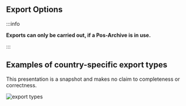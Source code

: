 ## Export Options

:::info

**Exports can only be carried out, if a Pos-Archive is in use.**  

:::

## Examples of country-specific export types

This presentation is a snapshot and makes no claim to completeness or correctness.

![export types](images/3-exports-AT.png "export types")
